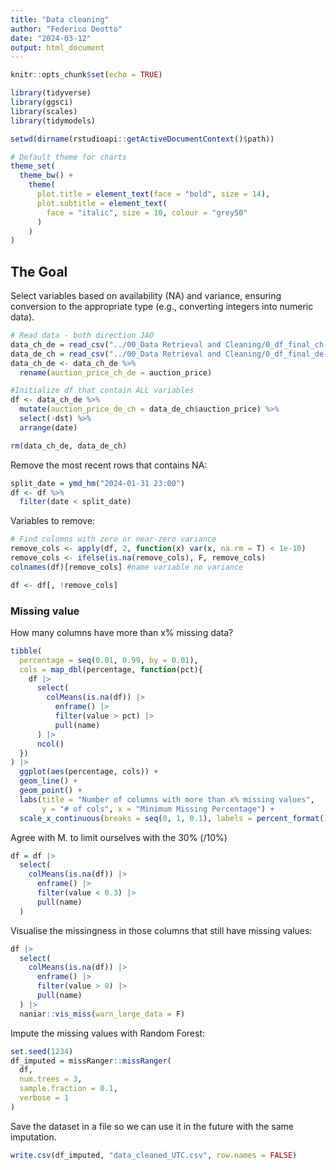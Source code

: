 ```yaml
---
title: "Data cleaning"
author: "Federico Deotto"
date: "2024-03-12"
output: html_document
---
```


```r
knitr::opts_chunk$set(echo = TRUE)

library(tidyverse)
library(ggsci)
library(scales)
library(tidymodels)

setwd(dirname(rstudioapi::getActiveDocumentContext()$path))

# Default theme for charts
theme_set(
  theme_bw() +
    theme(  
      plot.title = element_text(face = "bold", size = 14),
      plot.subtitle = element_text(
        face = "italic", size = 10, colour = "grey50"
      )
    )
)

```

## The Goal

Select variables based on availability (NA) and variance, ensuring conversion to the appropriate type (e.g., converting integers into numeric data).

```r
# Read data - both direction JAO
data_ch_de = read_csv("../00_Data Retrieval and Cleaning/0_df_final_ch-de_UTC.csv")
data_de_ch = read_csv("../00_Data Retrieval and Cleaning/0_df_final_de-ch_UTC.csv")
data_ch_de <- data_ch_de %>%
  rename(auction_price_ch_de = auction_price)

#Initialize df that contain ALL variables
df <- data_ch_de %>% 
  mutate(auction_price_de_ch = data_de_ch$auction_price) %>% 
  select(-dst) %>% 
  arrange(date)

rm(data_ch_de, data_de_ch)
```


Remove the most recent rows that contains NA:
```r
split_date = ymd_hm("2024-01-31 23:00")
df <- df %>% 
  filter(date < split_date)
```



Variables to remove:

```r
# Find columns with zero or near-zero variance
remove_cols <- apply(df, 2, function(x) var(x, na.rm = T) < 1e-10)
remove_cols <- ifelse(is.na(remove_cols), F, remove_cols)
colnames(df)[remove_cols] #name variable no variance

df <- df[, !remove_cols]
```
### Missing value

How many columns have more than x% missing data?

```r
tibble(
  percentage = seq(0.01, 0.99, by = 0.01),
  cols = map_dbl(percentage, function(pct){
    df |> 
      select(
        colMeans(is.na(df)) |> 
          enframe() |>
          filter(value > pct) |> 
          pull(name) 
      ) |> 
      ncol()
  })
) |> 
  ggplot(aes(percentage, cols)) +
  geom_line() +
  geom_point() +
  labs(title = "Number of columns with more than x% missing values",
       y = "# of cols", x = "Minimum Missing Percentage") +
  scale_x_continuous(breaks = seq(0, 1, 0.1), labels = percent_format())
```

Agree with M. to limit ourselves with the 30% (/10%)

```r
df = df |> 
  select(
    colMeans(is.na(df)) |> 
      enframe() |>
      filter(value < 0.3) |> 
      pull(name) 
  )
```

Visualise the missingness in those columns that still have missing values:

```r
df |> 
  select(
    colMeans(is.na(df)) |> 
      enframe() |>
      filter(value > 0) |> 
      pull(name)
  ) |> 
  naniar::vis_miss(warn_large_data = F)
```

Impute the missing values with Random Forest:

```r
set.seed(1234)
df_imputed = missRanger::missRanger(
  df,
  num.trees = 3,
  sample.fraction = 0.1,
  verbose = 1
)
```

Save the dataset in a file so we can use it in the future with the same imputation.

```r
write.csv(df_imputed, "data_cleaned_UTC.csv", row.names = FALSE)
```